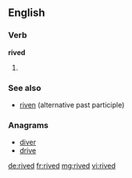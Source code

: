 ==English==

===Verb===
'''rived'''

# {{en-past of|rive}}

===See also===
* [[riven]] (alternative past participle)

===Anagrams===
* [[diver#English|diver]]
* [[drive#English|drive]]

[[de:rived]]
[[fr:rived]]
[[mg:rived]]
[[vi:rived]]